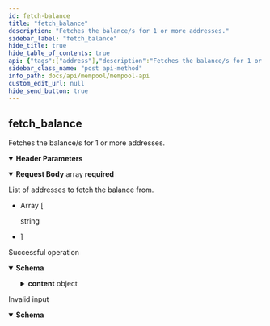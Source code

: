 ```yaml
---
id: fetch-balance
title: "fetch_balance"
description: "Fetches the balance/s for 1 or more addresses."
sidebar_label: "fetch_balance"
hide_title: true
hide_table_of_contents: true
api: {"tags":["address"],"description":"Fetches the balance/s for 1 or more addresses.","operationId":"fetchBalance","parameters":[{"in":"header","name":"x-cache-id","description":"An idempotent key for retrieving cached responses from the node","schema":{"type":"string","example":"4d1e5754af0931a15138445c3ecd1a82","pattern":"^[a-z0-9]{32}$"}}],"requestBody":{"description":"List of addresses to fetch the balance from.","content":{"application/json":{"schema":{"type":"array","description":"list of addresses to fetch from","items":{"type":"string","example":"d6fa779a3de8b216c56375018375e490c7e2ce92918abce4caecf73b1f77c38f"},"title":"FetchBalance"}}},"required":true},"responses":{"200":{"description":"Successful operation","content":{"application/json":{"schema":{"type":"object","properties":{"id":{"type":"string","example":"45v340cd2f8c4782a5b058832565afb1","description":"The ID of the call, which corresponds to the x-cache-id used in the header"},"status":{"type":"string","example":"Success","description":"The status of the call, which will be one of either \"Success\", \"Error\", or \"Pending\""},"reason":{"type":"string","example":"Balance successfully fetched","description":"The reason for the status of the call. Most useful to debug errors"},"route":{"type":"string","example":"fetch_balance","description":"The endpoint route that was called"},"content":{"type":"object","properties":{"total":{"type":"object","properties":{"tokens":{"type":"number","example":5463669},"items":{"type":"object"}}},"address_list":{"type":"object","example":{"d6fa779a3de8b216c56375018375e490c7e2ce92918abce4caecf73b1f77c38f":[{"out_point":{"t_hash":"g9182e1e2a55b0ef36f1183602d74e63","n":0},"value":{"Token":5463669}}]}}}}},"title":"ResponseFetchBalance"}}}},"400":{"description":"Invalid input","content":{"application/json":{"schema":{"type":"object","properties":{"id":{"type":"string","example":null},"status":{"type":"string","example":"Error"},"reason":{"type":"string","example":"Bad Request"},"route":{"type":"string","example":null},"content":{"type":"string","example":null}},"title":"ResponseBadRequest"}}}}},"method":"post","path":"/fetch_balance","servers":[{"url":"https://mempool.aiblock.dev","description":"Testnet Mempool Node"}],"jsonRequestBodyExample":["d6fa779a3de8b216c56375018375e490c7e2ce92918abce4caecf73b1f77c38f"],"info":{"title":"Mempool API","description":"⚠️ **Some sections may still be incomplete. We higly recommend getting started by downloading our [Postman collection](/docs/postman-collections)**.\n\nThe Mempool node is a special type of node responsible for collecting transactions and bundling them into new blocks. \nThey also partition the mining network for mining and validate the blocks that these partitions mine. \nThere are only a limited number of Mempool nodes.  ","contact":{"email":"byron.houwens@a-block.ch"},"license":{"name":"GPL-3.0","url":"https://www.gnu.org/licenses/gpl-3.0.en.html"},"version":"1.0.1"},"postman":{"name":"fetch_balance","description":{"content":"Fetches the balance/s for 1 or more addresses.","type":"text/plain"},"url":{"path":["fetch_balance"],"host":["{{baseUrl}}"],"query":[],"variable":[]},"header":[{"disabled":false,"description":{"content":"An idempotent key for retrieving cached responses from the node","type":"text/plain"},"key":"x-cache-id","value":""},{"key":"Content-Type","value":"application/json"},{"key":"Accept","value":"application/json"}],"method":"POST","body":{"mode":"raw","raw":"\"\"","options":{"raw":{"language":"json"}}}}}
sidebar_class_name: "post api-method"
info_path: docs/api/mempool/mempool-api
custom_edit_url: null
hide_send_button: true
---
```



## fetch_balance



Fetches the balance/s for 1 or more addresses.

<details style={{"marginBottom":"1rem"}} data-collapsed={false} open={true}><summary style={{}}><strong>Header Parameters</strong></summary><div><ul><ParamsItem className={"paramsItem"} param={{"in":"header","name":"x-cache-id","description":"An idempotent key for retrieving cached responses from the node","schema":{"type":"string","example":"4d1e5754af0931a15138445c3ecd1a82","pattern":"^[a-z0-9]{32}$"}}}></ParamsItem></ul></div></details><MimeTabs><TabItem label={"application/json"} value={"application/json-schema"}><details style={{}} data-collapsed={false} open={true}><summary style={{"textAlign":"left"}}><strong>Request Body</strong><span style={{"opacity":"0.6"}}> array</span><strong style={{"fontSize":"var(--ifm-code-font-size)","color":"var(--openapi-required)"}}> required</strong></summary><div style={{"textAlign":"left","marginLeft":"1rem"}}><div style={{"marginTop":"1rem","marginBottom":"1rem"}}>

List of addresses to fetch the balance from.

</div></div><ul style={{"marginLeft":"1rem"}}><li><div style={{"fontSize":"var(--ifm-code-font-size)","opacity":"0.6","marginLeft":"-.5rem","paddingBottom":".5rem"}}>Array [</div></li><div style={{"marginTop":".5rem","marginBottom":".5rem","marginLeft":"1rem"}}>

string

</div><li><div style={{"fontSize":"var(--ifm-code-font-size)","opacity":"0.6","marginLeft":"-.5rem"}}>]</div></li></ul></details></TabItem></MimeTabs><div><ApiTabs><TabItem label={"200"} value={"200"}><div>

Successful operation

</div><div><MimeTabs schemaType={"response"}><TabItem label={"application/json"} value={"application/json"}><SchemaTabs><TabItem label={"Schema"} value={"Schema"}><details style={{}} data-collapsed={false} open={true}><summary style={{"textAlign":"left"}}><strong>Schema</strong></summary><div style={{"textAlign":"left","marginLeft":"1rem"}}></div><ul style={{"marginLeft":"1rem"}}><SchemaItem collapsible={false} name={"id"} required={false} schemaName={"string"} qualifierMessage={undefined} schema={{"type":"string","example":"45v340cd2f8c4782a5b058832565afb1","description":"The ID of the call, which corresponds to the x-cache-id used in the header"}}></SchemaItem><SchemaItem collapsible={false} name={"status"} required={false} schemaName={"string"} qualifierMessage={undefined} schema={{"type":"string","example":"Success","description":"The status of the call, which will be one of either \"Success\", \"Error\", or \"Pending\""}}></SchemaItem><SchemaItem collapsible={false} name={"reason"} required={false} schemaName={"string"} qualifierMessage={undefined} schema={{"type":"string","example":"Balance successfully fetched","description":"The reason for the status of the call. Most useful to debug errors"}}></SchemaItem><SchemaItem collapsible={false} name={"route"} required={false} schemaName={"string"} qualifierMessage={undefined} schema={{"type":"string","example":"fetch_balance","description":"The endpoint route that was called"}}></SchemaItem><SchemaItem collapsible={true} className={"schemaItem"}><details style={{}}><summary style={{}}><strong>content</strong><span style={{"opacity":"0.6"}}> object</span></summary><div style={{"marginLeft":"1rem"}}><SchemaItem collapsible={true} className={"schemaItem"}><details style={{}}><summary style={{}}><strong>total</strong><span style={{"opacity":"0.6"}}> object</span></summary><div style={{"marginLeft":"1rem"}}><SchemaItem collapsible={false} name={"tokens"} required={false} schemaName={"number"} qualifierMessage={undefined} schema={{"type":"number","example":5463669}}></SchemaItem><SchemaItem collapsible={false} name={"items"} required={false} schemaName={"object"} qualifierMessage={undefined} schema={{"type":"object"}}></SchemaItem></div></details></SchemaItem><SchemaItem collapsible={false} name={"address_list"} required={false} schemaName={"object"} qualifierMessage={undefined} schema={{"type":"object","example":{"d6fa779a3de8b216c56375018375e490c7e2ce92918abce4caecf73b1f77c38f":[{"out_point":{"t_hash":"g9182e1e2a55b0ef36f1183602d74e63","n":0},"value":{"Token":5463669}}]}}}></SchemaItem></div></details></SchemaItem></ul></details></TabItem><TabItem label={"Example (from schema)"} value={"Example (from schema)"}><ResponseSamples responseExample={"{\n  \"id\": \"45v340cd2f8c4782a5b058832565afb1\",\n  \"status\": \"Success\",\n  \"reason\": \"Balance successfully fetched\",\n  \"route\": \"fetch_balance\",\n  \"content\": {\n    \"total\": {\n      \"tokens\": 5463669,\n      \"items\": {}\n    },\n    \"address_list\": {\n      \"d6fa779a3de8b216c56375018375e490c7e2ce92918abce4caecf73b1f77c38f\": [\n        {\n          \"out_point\": {\n            \"t_hash\": \"g9182e1e2a55b0ef36f1183602d74e63\",\n            \"n\": 0\n          },\n          \"value\": {\n            \"Token\": 5463669\n          }\n        }\n      ]\n    }\n  }\n}"} language={"json"}></ResponseSamples></TabItem></SchemaTabs></TabItem></MimeTabs></div></TabItem><TabItem label={"400"} value={"400"}><div>

Invalid input

</div><div><MimeTabs schemaType={"response"}><TabItem label={"application/json"} value={"application/json"}><SchemaTabs><TabItem label={"Schema"} value={"Schema"}><details style={{}} data-collapsed={false} open={true}><summary style={{"textAlign":"left"}}><strong>Schema</strong></summary><div style={{"textAlign":"left","marginLeft":"1rem"}}></div><ul style={{"marginLeft":"1rem"}}><SchemaItem collapsible={false} name={"id"} required={false} schemaName={"string"} qualifierMessage={undefined} schema={{"type":"string","example":null}}></SchemaItem><SchemaItem collapsible={false} name={"status"} required={false} schemaName={"string"} qualifierMessage={undefined} schema={{"type":"string","example":"Error"}}></SchemaItem><SchemaItem collapsible={false} name={"reason"} required={false} schemaName={"string"} qualifierMessage={undefined} schema={{"type":"string","example":"Bad Request"}}></SchemaItem><SchemaItem collapsible={false} name={"route"} required={false} schemaName={"string"} qualifierMessage={undefined} schema={{"type":"string","example":null}}></SchemaItem><SchemaItem collapsible={false} name={"content"} required={false} schemaName={"string"} qualifierMessage={undefined} schema={{"type":"string","example":null}}></SchemaItem></ul></details></TabItem><TabItem label={"Example (from schema)"} value={"Example (from schema)"}><ResponseSamples responseExample={"{\n  \"id\": null,\n  \"status\": \"Error\",\n  \"reason\": \"Bad Request\",\n  \"route\": null,\n  \"content\": null\n}"} language={"json"}></ResponseSamples></TabItem></SchemaTabs></TabItem></MimeTabs></div></TabItem></ApiTabs></div>
      
